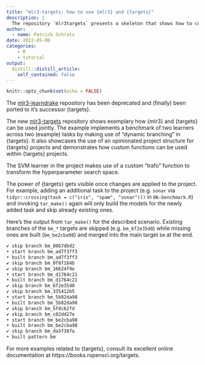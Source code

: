 ```yaml
---
title: "mlr3-targets: how to use {mlr3} and {targets}"
description: |
  The repository `mlr3targets` presents a skeleton that shows how to conduct a benchmark in {mlr3} using the workflow package {targets}.
author:
  - name: Patrick Schratz
date: 2022-05-08
categories:
    - R
    - tutorial
output:
  distill::distill_article:
    self_contained: false
---
```



```r
knitr::opts_chunk$set(echo = FALSE)
```

The [mlr3-learndrake](https://github.com/mlr-org/mlr3-learndrake) repository has been deprecated and (finally) been ported to it's successor {targets}.

The new [mlr3-targets](https://github.com/mlr-org/mlr3-targets) repository shows exemplary how {mlr3} and {targets} can be used jointly.
The example implements a benchmark of two learners across two (example) tasks by making use of "dynamic branching" in {targets}.
It also showcases the use of an opinionated project structure for {targets} projects and demonstrates how custom functions can be used within {targets} projects.

The SVM learner in the project makes use of a custom "trafo" function to transform the hyperparameter search space.

The power of {targets} gets visible once changes are applied to the project.
For example, adding an additional task to the project (e.g. `sonar` via `tidyr::crossing(task = c("iris", "spam", "sonar")))` in `06-benchmark.R`) and invoking `tar_make()` again will only build the models for the newly added task and skip already existing ones.

Here's the output from `tar_make()` for the described scenario.
Existing branches of the `bm_*` targets are skipped (e.g. `bm_6f2e35d0`) while missing ones are built (`bm_be2cba98`) and merged into the main target `bm` at the end.

```r
✔ skip branch bm_8067dbd2
• start branch bm_ad7f3ff3
• built branch bm_ad7f3ff3
✔ skip branch bm_0f8f184b
✔ skip branch bm_16624f9e
• start branch bm_d1764c21
• built branch bm_d1764c21
✔ skip branch bm_6f2e35d0
✔ skip branch bm_335412b5
• start branch bm_5b82da98
• built branch bm_5b82da98
✔ skip branch bm_5fdc62fd
✔ skip branch bm_c02dd27e
• start branch bm_be2cba98
• built branch bm_be2cba98
✔ skip branch bm_da5f38fa
• built pattern bm
```

For more examples related to {targets}, consult its excellent online documentation at https://books.ropensci.org/targets.
